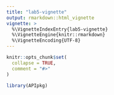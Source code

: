 ```yaml
---
title: "lab5-vignette"
output: rmarkdown::html_vignette
vignette: >
  %\VignetteIndexEntry{lab5-vignette}
  %\VignetteEngine{knitr::rmarkdown}
  %\VignetteEncoding{UTF-8}
---
```


```r
knitr::opts_chunk$set(
  collapse = TRUE,
  comment = "#>"
)
```

```r
library(APIpkg)
```

